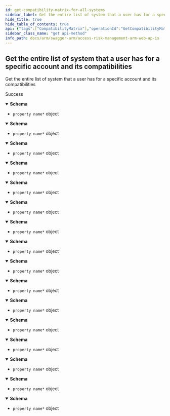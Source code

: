 ```yaml
---
id: get-compatibility-matrix-for-all-systems
sidebar_label: Get the entire list of system that a user has for a specific account and its compatibilities
hide_title: true
hide_table_of_contents: true
api: {"tags":["CompatibilityMatrix"],"operationId":"GetCompatibilityMatrixForAllSystems","responses":{"200":{"description":"Success","content":{"application/json;odata.metadata=minimal;odata.streaming=true":{"schema":{"type":"object","additionalProperties":{"type":"object","properties":{"systemId":{"format":"int32","type":"integer"},"systemType":{"enum":["undefined","sap","successFactors","ariba","concur","uConnect"],"type":"string"},"supportsUserBasedReports":{"type":"boolean"},"supportsRoleBasedReports":{"type":"boolean"},"supportsGroupBasedReports":{"type":"boolean"},"supportsUtilization":{"type":"boolean"},"supportsAccessContexts":{"type":"boolean"},"supportsExtractInfo":{"type":"boolean"},"supportsProvisioning":{"type":"boolean"}}}}},"application/json;odata.metadata=minimal;odata.streaming=false":{"schema":{"type":"object","additionalProperties":{"type":"object","properties":{"systemId":{"format":"int32","type":"integer"},"systemType":{"enum":["undefined","sap","successFactors","ariba","concur","uConnect"],"type":"string"},"supportsUserBasedReports":{"type":"boolean"},"supportsRoleBasedReports":{"type":"boolean"},"supportsGroupBasedReports":{"type":"boolean"},"supportsUtilization":{"type":"boolean"},"supportsAccessContexts":{"type":"boolean"},"supportsExtractInfo":{"type":"boolean"},"supportsProvisioning":{"type":"boolean"}}}}},"application/json;odata.metadata=minimal":{"schema":{"type":"object","additionalProperties":{"type":"object","properties":{"systemId":{"format":"int32","type":"integer"},"systemType":{"enum":["undefined","sap","successFactors","ariba","concur","uConnect"],"type":"string"},"supportsUserBasedReports":{"type":"boolean"},"supportsRoleBasedReports":{"type":"boolean"},"supportsGroupBasedReports":{"type":"boolean"},"supportsUtilization":{"type":"boolean"},"supportsAccessContexts":{"type":"boolean"},"supportsExtractInfo":{"type":"boolean"},"supportsProvisioning":{"type":"boolean"}}}}},"application/json;odata.metadata=full;odata.streaming=true":{"schema":{"type":"object","additionalProperties":{"type":"object","properties":{"systemId":{"format":"int32","type":"integer"},"systemType":{"enum":["undefined","sap","successFactors","ariba","concur","uConnect"],"type":"string"},"supportsUserBasedReports":{"type":"boolean"},"supportsRoleBasedReports":{"type":"boolean"},"supportsGroupBasedReports":{"type":"boolean"},"supportsUtilization":{"type":"boolean"},"supportsAccessContexts":{"type":"boolean"},"supportsExtractInfo":{"type":"boolean"},"supportsProvisioning":{"type":"boolean"}}}}},"application/json;odata.metadata=full;odata.streaming=false":{"schema":{"type":"object","additionalProperties":{"type":"object","properties":{"systemId":{"format":"int32","type":"integer"},"systemType":{"enum":["undefined","sap","successFactors","ariba","concur","uConnect"],"type":"string"},"supportsUserBasedReports":{"type":"boolean"},"supportsRoleBasedReports":{"type":"boolean"},"supportsGroupBasedReports":{"type":"boolean"},"supportsUtilization":{"type":"boolean"},"supportsAccessContexts":{"type":"boolean"},"supportsExtractInfo":{"type":"boolean"},"supportsProvisioning":{"type":"boolean"}}}}},"application/json;odata.metadata=full":{"schema":{"type":"object","additionalProperties":{"type":"object","properties":{"systemId":{"format":"int32","type":"integer"},"systemType":{"enum":["undefined","sap","successFactors","ariba","concur","uConnect"],"type":"string"},"supportsUserBasedReports":{"type":"boolean"},"supportsRoleBasedReports":{"type":"boolean"},"supportsGroupBasedReports":{"type":"boolean"},"supportsUtilization":{"type":"boolean"},"supportsAccessContexts":{"type":"boolean"},"supportsExtractInfo":{"type":"boolean"},"supportsProvisioning":{"type":"boolean"}}}}},"application/json;odata.metadata=none;odata.streaming=true":{"schema":{"type":"object","additionalProperties":{"type":"object","properties":{"systemId":{"format":"int32","type":"integer"},"systemType":{"enum":["undefined","sap","successFactors","ariba","concur","uConnect"],"type":"string"},"supportsUserBasedReports":{"type":"boolean"},"supportsRoleBasedReports":{"type":"boolean"},"supportsGroupBasedReports":{"type":"boolean"},"supportsUtilization":{"type":"boolean"},"supportsAccessContexts":{"type":"boolean"},"supportsExtractInfo":{"type":"boolean"},"supportsProvisioning":{"type":"boolean"}}}}},"application/json;odata.metadata=none;odata.streaming=false":{"schema":{"type":"object","additionalProperties":{"type":"object","properties":{"systemId":{"format":"int32","type":"integer"},"systemType":{"enum":["undefined","sap","successFactors","ariba","concur","uConnect"],"type":"string"},"supportsUserBasedReports":{"type":"boolean"},"supportsRoleBasedReports":{"type":"boolean"},"supportsGroupBasedReports":{"type":"boolean"},"supportsUtilization":{"type":"boolean"},"supportsAccessContexts":{"type":"boolean"},"supportsExtractInfo":{"type":"boolean"},"supportsProvisioning":{"type":"boolean"}}}}},"application/json;odata.metadata=none":{"schema":{"type":"object","additionalProperties":{"type":"object","properties":{"systemId":{"format":"int32","type":"integer"},"systemType":{"enum":["undefined","sap","successFactors","ariba","concur","uConnect"],"type":"string"},"supportsUserBasedReports":{"type":"boolean"},"supportsRoleBasedReports":{"type":"boolean"},"supportsGroupBasedReports":{"type":"boolean"},"supportsUtilization":{"type":"boolean"},"supportsAccessContexts":{"type":"boolean"},"supportsExtractInfo":{"type":"boolean"},"supportsProvisioning":{"type":"boolean"}}}}},"application/json;odata.streaming=true":{"schema":{"type":"object","additionalProperties":{"type":"object","properties":{"systemId":{"format":"int32","type":"integer"},"systemType":{"enum":["undefined","sap","successFactors","ariba","concur","uConnect"],"type":"string"},"supportsUserBasedReports":{"type":"boolean"},"supportsRoleBasedReports":{"type":"boolean"},"supportsGroupBasedReports":{"type":"boolean"},"supportsUtilization":{"type":"boolean"},"supportsAccessContexts":{"type":"boolean"},"supportsExtractInfo":{"type":"boolean"},"supportsProvisioning":{"type":"boolean"}}}}},"application/json;odata.streaming=false":{"schema":{"type":"object","additionalProperties":{"type":"object","properties":{"systemId":{"format":"int32","type":"integer"},"systemType":{"enum":["undefined","sap","successFactors","ariba","concur","uConnect"],"type":"string"},"supportsUserBasedReports":{"type":"boolean"},"supportsRoleBasedReports":{"type":"boolean"},"supportsGroupBasedReports":{"type":"boolean"},"supportsUtilization":{"type":"boolean"},"supportsAccessContexts":{"type":"boolean"},"supportsExtractInfo":{"type":"boolean"},"supportsProvisioning":{"type":"boolean"}}}}},"application/json":{"schema":{"type":"object","additionalProperties":{"type":"object","properties":{"systemId":{"format":"int32","type":"integer"},"systemType":{"enum":["undefined","sap","successFactors","ariba","concur","uConnect"],"type":"string"},"supportsUserBasedReports":{"type":"boolean"},"supportsRoleBasedReports":{"type":"boolean"},"supportsGroupBasedReports":{"type":"boolean"},"supportsUtilization":{"type":"boolean"},"supportsAccessContexts":{"type":"boolean"},"supportsExtractInfo":{"type":"boolean"},"supportsProvisioning":{"type":"boolean"}}}}},"application/xml":{"schema":{"type":"object","additionalProperties":{"type":"object","properties":{"systemId":{"format":"int32","type":"integer"},"systemType":{"enum":["undefined","sap","successFactors","ariba","concur","uConnect"],"type":"string"},"supportsUserBasedReports":{"type":"boolean"},"supportsRoleBasedReports":{"type":"boolean"},"supportsGroupBasedReports":{"type":"boolean"},"supportsUtilization":{"type":"boolean"},"supportsAccessContexts":{"type":"boolean"},"supportsExtractInfo":{"type":"boolean"},"supportsProvisioning":{"type":"boolean"}}}}},"application/prs.odatatestxx-odata":{"schema":{"type":"object","additionalProperties":{"type":"object","properties":{"systemId":{"format":"int32","type":"integer"},"systemType":{"enum":["undefined","sap","successFactors","ariba","concur","uConnect"],"type":"string"},"supportsUserBasedReports":{"type":"boolean"},"supportsRoleBasedReports":{"type":"boolean"},"supportsGroupBasedReports":{"type":"boolean"},"supportsUtilization":{"type":"boolean"},"supportsAccessContexts":{"type":"boolean"},"supportsExtractInfo":{"type":"boolean"},"supportsProvisioning":{"type":"boolean"}}}}},"text/plain":{"schema":{"type":"object","additionalProperties":{"type":"object","properties":{"systemId":{"format":"int32","type":"integer"},"systemType":{"enum":["undefined","sap","successFactors","ariba","concur","uConnect"],"type":"string"},"supportsUserBasedReports":{"type":"boolean"},"supportsRoleBasedReports":{"type":"boolean"},"supportsGroupBasedReports":{"type":"boolean"},"supportsUtilization":{"type":"boolean"},"supportsAccessContexts":{"type":"boolean"},"supportsExtractInfo":{"type":"boolean"},"supportsProvisioning":{"type":"boolean"}}}}},"text/json":{"schema":{"type":"object","additionalProperties":{"type":"object","properties":{"systemId":{"format":"int32","type":"integer"},"systemType":{"enum":["undefined","sap","successFactors","ariba","concur","uConnect"],"type":"string"},"supportsUserBasedReports":{"type":"boolean"},"supportsRoleBasedReports":{"type":"boolean"},"supportsGroupBasedReports":{"type":"boolean"},"supportsUtilization":{"type":"boolean"},"supportsAccessContexts":{"type":"boolean"},"supportsExtractInfo":{"type":"boolean"},"supportsProvisioning":{"type":"boolean"}}}}}}}},"description":"Get the entire list of system that a user has for a specific account and its compatibilities","method":"get","path":"/api/CompatibilityMatrix/AllSystems","info":{"version":"v1","title":"Access Risk Management ARM Web APIs"},"postman":{"name":"Get the entire list of system that a user has for a specific account and its compatibilities","description":{"type":"text/plain"},"url":{"path":["api","CompatibilityMatrix","AllSystems"],"host":["{{baseUrl}}"],"query":[],"variable":[]},"header":[{"key":"Accept","value":"application/json;odata.metadata=minimal;odata.streaming=true"}],"method":"GET"}}
sidebar_class_name: "get api-method"
info_path: docs/arm/swagger-arm/access-risk-management-arm-web-ap-is
---
```



## Get the entire list of system that a user has for a specific account and its compatibilities



Get the entire list of system that a user has for a specific account and its compatibilities

<div><ApiTabs><TabItem label={"200"} value={"200"}><div>

Success

</div><div><MimeTabs groupId={"mime-type"}><TabItem label={"application/json;odata.metadata=minimal;odata.streaming=true"} value={"application/json;odata.metadata=minimal;odata.streaming=true"}><SchemaTabs groupId={"schema-tabs"}><TabItem label={"Schema"} value={"Schema"}><details style={{}} data-collapsed={false} open={true}><summary style={{"textAlign":"left"}}><strong>Schema</strong></summary><div style={{"textAlign":"left","marginLeft":"1rem"}}></div><ul style={{"marginLeft":"1rem"}}><li><div><code>property name*</code><span style={{"opacity":"0.6"}}> object</span></div></li></ul></details></TabItem></SchemaTabs></TabItem><TabItem label={"application/json;odata.metadata=minimal;odata.streaming=false"} value={"application/json;odata.metadata=minimal;odata.streaming=false"}><SchemaTabs groupId={"schema-tabs"}><TabItem label={"Schema"} value={"Schema"}><details style={{}} data-collapsed={false} open={true}><summary style={{"textAlign":"left"}}><strong>Schema</strong></summary><div style={{"textAlign":"left","marginLeft":"1rem"}}></div><ul style={{"marginLeft":"1rem"}}><li><div><code>property name*</code><span style={{"opacity":"0.6"}}> object</span></div></li></ul></details></TabItem></SchemaTabs></TabItem><TabItem label={"application/json;odata.metadata=minimal"} value={"application/json;odata.metadata=minimal"}><SchemaTabs groupId={"schema-tabs"}><TabItem label={"Schema"} value={"Schema"}><details style={{}} data-collapsed={false} open={true}><summary style={{"textAlign":"left"}}><strong>Schema</strong></summary><div style={{"textAlign":"left","marginLeft":"1rem"}}></div><ul style={{"marginLeft":"1rem"}}><li><div><code>property name*</code><span style={{"opacity":"0.6"}}> object</span></div></li></ul></details></TabItem></SchemaTabs></TabItem><TabItem label={"application/json;odata.metadata=full;odata.streaming=true"} value={"application/json;odata.metadata=full;odata.streaming=true"}><SchemaTabs groupId={"schema-tabs"}><TabItem label={"Schema"} value={"Schema"}><details style={{}} data-collapsed={false} open={true}><summary style={{"textAlign":"left"}}><strong>Schema</strong></summary><div style={{"textAlign":"left","marginLeft":"1rem"}}></div><ul style={{"marginLeft":"1rem"}}><li><div><code>property name*</code><span style={{"opacity":"0.6"}}> object</span></div></li></ul></details></TabItem></SchemaTabs></TabItem><TabItem label={"application/json;odata.metadata=full;odata.streaming=false"} value={"application/json;odata.metadata=full;odata.streaming=false"}><SchemaTabs groupId={"schema-tabs"}><TabItem label={"Schema"} value={"Schema"}><details style={{}} data-collapsed={false} open={true}><summary style={{"textAlign":"left"}}><strong>Schema</strong></summary><div style={{"textAlign":"left","marginLeft":"1rem"}}></div><ul style={{"marginLeft":"1rem"}}><li><div><code>property name*</code><span style={{"opacity":"0.6"}}> object</span></div></li></ul></details></TabItem></SchemaTabs></TabItem><TabItem label={"application/json;odata.metadata=full"} value={"application/json;odata.metadata=full"}><SchemaTabs groupId={"schema-tabs"}><TabItem label={"Schema"} value={"Schema"}><details style={{}} data-collapsed={false} open={true}><summary style={{"textAlign":"left"}}><strong>Schema</strong></summary><div style={{"textAlign":"left","marginLeft":"1rem"}}></div><ul style={{"marginLeft":"1rem"}}><li><div><code>property name*</code><span style={{"opacity":"0.6"}}> object</span></div></li></ul></details></TabItem></SchemaTabs></TabItem><TabItem label={"application/json;odata.metadata=none;odata.streaming=true"} value={"application/json;odata.metadata=none;odata.streaming=true"}><SchemaTabs groupId={"schema-tabs"}><TabItem label={"Schema"} value={"Schema"}><details style={{}} data-collapsed={false} open={true}><summary style={{"textAlign":"left"}}><strong>Schema</strong></summary><div style={{"textAlign":"left","marginLeft":"1rem"}}></div><ul style={{"marginLeft":"1rem"}}><li><div><code>property name*</code><span style={{"opacity":"0.6"}}> object</span></div></li></ul></details></TabItem></SchemaTabs></TabItem><TabItem label={"application/json;odata.metadata=none;odata.streaming=false"} value={"application/json;odata.metadata=none;odata.streaming=false"}><SchemaTabs groupId={"schema-tabs"}><TabItem label={"Schema"} value={"Schema"}><details style={{}} data-collapsed={false} open={true}><summary style={{"textAlign":"left"}}><strong>Schema</strong></summary><div style={{"textAlign":"left","marginLeft":"1rem"}}></div><ul style={{"marginLeft":"1rem"}}><li><div><code>property name*</code><span style={{"opacity":"0.6"}}> object</span></div></li></ul></details></TabItem></SchemaTabs></TabItem><TabItem label={"application/json;odata.metadata=none"} value={"application/json;odata.metadata=none"}><SchemaTabs groupId={"schema-tabs"}><TabItem label={"Schema"} value={"Schema"}><details style={{}} data-collapsed={false} open={true}><summary style={{"textAlign":"left"}}><strong>Schema</strong></summary><div style={{"textAlign":"left","marginLeft":"1rem"}}></div><ul style={{"marginLeft":"1rem"}}><li><div><code>property name*</code><span style={{"opacity":"0.6"}}> object</span></div></li></ul></details></TabItem></SchemaTabs></TabItem><TabItem label={"application/json;odata.streaming=true"} value={"application/json;odata.streaming=true"}><SchemaTabs groupId={"schema-tabs"}><TabItem label={"Schema"} value={"Schema"}><details style={{}} data-collapsed={false} open={true}><summary style={{"textAlign":"left"}}><strong>Schema</strong></summary><div style={{"textAlign":"left","marginLeft":"1rem"}}></div><ul style={{"marginLeft":"1rem"}}><li><div><code>property name*</code><span style={{"opacity":"0.6"}}> object</span></div></li></ul></details></TabItem></SchemaTabs></TabItem><TabItem label={"application/json;odata.streaming=false"} value={"application/json;odata.streaming=false"}><SchemaTabs groupId={"schema-tabs"}><TabItem label={"Schema"} value={"Schema"}><details style={{}} data-collapsed={false} open={true}><summary style={{"textAlign":"left"}}><strong>Schema</strong></summary><div style={{"textAlign":"left","marginLeft":"1rem"}}></div><ul style={{"marginLeft":"1rem"}}><li><div><code>property name*</code><span style={{"opacity":"0.6"}}> object</span></div></li></ul></details></TabItem></SchemaTabs></TabItem><TabItem label={"application/json"} value={"application/json"}><SchemaTabs groupId={"schema-tabs"}><TabItem label={"Schema"} value={"Schema"}><details style={{}} data-collapsed={false} open={true}><summary style={{"textAlign":"left"}}><strong>Schema</strong></summary><div style={{"textAlign":"left","marginLeft":"1rem"}}></div><ul style={{"marginLeft":"1rem"}}><li><div><code>property name*</code><span style={{"opacity":"0.6"}}> object</span></div></li></ul></details></TabItem></SchemaTabs></TabItem><TabItem label={"application/xml"} value={"application/xml"}><SchemaTabs groupId={"schema-tabs"}><TabItem label={"Schema"} value={"Schema"}><details style={{}} data-collapsed={false} open={true}><summary style={{"textAlign":"left"}}><strong>Schema</strong></summary><div style={{"textAlign":"left","marginLeft":"1rem"}}></div><ul style={{"marginLeft":"1rem"}}><li><div><code>property name*</code><span style={{"opacity":"0.6"}}> object</span></div></li></ul></details></TabItem></SchemaTabs></TabItem><TabItem label={"application/prs.odatatestxx-odata"} value={"application/prs.odatatestxx-odata"}><SchemaTabs groupId={"schema-tabs"}><TabItem label={"Schema"} value={"Schema"}><details style={{}} data-collapsed={false} open={true}><summary style={{"textAlign":"left"}}><strong>Schema</strong></summary><div style={{"textAlign":"left","marginLeft":"1rem"}}></div><ul style={{"marginLeft":"1rem"}}><li><div><code>property name*</code><span style={{"opacity":"0.6"}}> object</span></div></li></ul></details></TabItem></SchemaTabs></TabItem><TabItem label={"text/plain"} value={"text/plain"}><SchemaTabs groupId={"schema-tabs"}><TabItem label={"Schema"} value={"Schema"}><details style={{}} data-collapsed={false} open={true}><summary style={{"textAlign":"left"}}><strong>Schema</strong></summary><div style={{"textAlign":"left","marginLeft":"1rem"}}></div><ul style={{"marginLeft":"1rem"}}><li><div><code>property name*</code><span style={{"opacity":"0.6"}}> object</span></div></li></ul></details></TabItem></SchemaTabs></TabItem><TabItem label={"text/json"} value={"text/json"}><SchemaTabs groupId={"schema-tabs"}><TabItem label={"Schema"} value={"Schema"}><details style={{}} data-collapsed={false} open={true}><summary style={{"textAlign":"left"}}><strong>Schema</strong></summary><div style={{"textAlign":"left","marginLeft":"1rem"}}></div><ul style={{"marginLeft":"1rem"}}><li><div><code>property name*</code><span style={{"opacity":"0.6"}}> object</span></div></li></ul></details></TabItem></SchemaTabs></TabItem></MimeTabs></div></TabItem></ApiTabs></div>
      